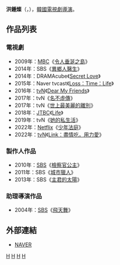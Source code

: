 {{blpunsourced|time=2018-03-09T14:40:03+00:00}}
{{藝人
| 姓名     = 洪鍾燦
| 類型     = 導演
| 圖片     = 
| 圖片尺寸 = 
| 圖片簡介 = 
| 原名     = 
| 外文名   = 홍종찬
| 外文     = ko
| 羅馬拼音 = Hong Jong Chan
| 英文名   = 
| 綽號     = 
| 其他藝名 = 
| 國籍     = {{ROK}}
| 民族     = 
| 籍貫     = 
| 出生日期 = {{birth year and age|1976}}
| 出生地點 = {{KOR}}[[首爾特別市|首爾特別市]]
| 職業     = [[導演|導演]]
| 語言     = [[韓語|韓語]]
| 教育程度 = 
| 出身地   = 
| 出道作   = 
| 出道日期 = 2007年
| 代表作   = 
| 活躍年代 = 
| 經紀公司 = Republic Agency
}}

'''洪鍾燦'''（{{lang-ko|'''홍종찬'''}}，{{bd|1976年|}}），[[韓國|韓國]][[電視劇|電視劇]][[導演|導演]]。

== 作品列表 ==
=== 電視劇 ===
*2009年：[[文化廣播_(韓國)|MBC]]《[[令人垂涎之島|令人垂涎之島]]》
*2014年：SBS《[[異鄉人醫生|異鄉人醫生]]》
*2014年：DRAMAcube《[[Secret_Love|Secret Love]]》
*2015年：Naver tvcast《[[人生補時_(韓國電視劇)|Loss：Time：Life]]》
*2016年：[[tvN|tvN]]《[[Dear_My_Friends|Dear My Friends]]》
*2017年：tvN《[[名不虛傳|名不虛傳]]》
*2017年：tvN《[[世上最美麗的離別_(2017年電視劇)|世上最美麗的離別]]》
*2018年：[[JTBC|JTBC]]《[[Life_(電視劇)|Life]]》
*2019年：tvN《[[她的私生活|她的私生活]]》
*2022年：[[Netflix|Netflix]]《[[少年法庭_(電視劇)|少年法庭]]》
*2022年：[[TVN|tvN]]《[[Link：盡情吃，用力愛|Link：盡情吃，用力愛]]》

=== 製作人作品 ===
*2010年：[[SBS_(韓國)|SBS]]《[[檢察官公主|檢察官公主]]》
*2011年：SBS《[[城市獵人_(韓國電視劇)|城市獵人]]》
*2013年：SBS《[[主君的太陽|主君的太陽]]》

=== 助理導演作品 ===
*2004年：[[SBS_(韓國)|SBS]]《[[飛天舞|飛天舞]]》

== 外部連結 ==
*[http://people.search.naver.com/search.naver?where=nexearch&sm=tab_ppn&query=pd%EB%B0%95%EC%98%81%EC%88%98&os=178244&ie=utf8&key=PeopleService NAVER] {{Wayback|url=http://people.search.naver.com/search.naver?where=nexearch&sm=tab_ppn&query=pd%EB%B0%95%EC%98%81%EC%88%98&os=178244&ie=utf8&key=PeopleService |date=20200418093302 }}{{ko}}


[[Category:韓國導演|H]]
[[Category:韓國電視劇導演|H]]
[[Category:首爾特別市出身人物|H]]
[[Category:洪姓|H]]